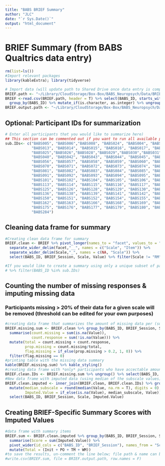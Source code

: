 ```yaml
---
title: "BABS BRIEF Summary"
author: "JLC"
date: "`r Sys.Date()`"
output: "html_document"
---
```


# BRIEF Summary (from BABS Qualtrics data entry)

```r
rm(list=ls())
#Import relevant packages
library(kableExtra); library(tidyverse)

# Import data (will update path to Shared Drive once data entry is complete)
BRIEF.path <- "~/Library/CloudStorage/Box-Box/BABS_Neuropsych/Data/BRIEF.csv"
BRIEF <-read.csv(BRIEF.path, header = T) %>% select(BABS_ID, starts_with("BRIEF")) %>%
  group_by(BABS_ID) %>% mutate_if(is.character, as.integer) %>% ungroup()
BRIEF.output.path <- "~/Library/CloudStorage/Box-Box/BABS_Neuropsych/Data/BRIEF_imputed_sum.csv"
```

## Optional: Participant IDs for summarization

```r
# Enter all participants that you would like to summarize here)
## This section can be commented out if you want to run all available participants
sub.IDs<- c("BABS005", "BABS006","BABS008", "BABS024", "BABS004", "BABS007", "BABS009", "BABS010", "BABS011", "BABS012",
            "BABS013", "BABS014", "BABS015", "BABS016", "BABS017", "BABS019", "BABS020", "BABS021", "BABS022", "BABS023",
            "BABS025","BABS026","BABS028","BABS029","BABS030","BABS031","BABS033","BABS035","BABS036","BABS037","BABS038",
            "BABS040", "BABS042", "BABS043", "BABS044", "BABS045", "BABS046", "BABS049", "BABS051", "BABS053", "BABS055",
            "BABS056", "BABS057", "BABS058", "BABS059", "BABS060", "BABS061", "BABS062", "BABS066", "BABS067", "BABS069",
            "BABS070", "BABS071", "BABS072", "BABS073", "BABS074", "BABS075", "BABS076", "BABS077", "BABS079", "BABS080",
            "BABS081", "BABS082", "BABS083", "BABS084", "BABS085", "BABS086", "BABS087", "BABS088", "BABS089", "BABS090",
            "BABS091", "BABS092", "BABS093", "BABS094", "BABS095", "BABS096", "BABS097", "BABS098", "BABS099", "BABS100",
            "BABS101", "BABS102", "BABS104", "BABS105", "BABS106", "BABS107", "BABS108", "BABS110", "BABS111", "BABS112",
            "BABS113", "BABS114", "BABS115", "BABS116", "BABS117", "BABS118", "BABS119", "BABS121", "BABS122", "BABS124",
            "BABS125", "BABS126", "BABS128", "BABS129", "BABS130", "BABS131", "BABS132", "BABS133", "BABS134", "BABS135",
            "BABS136", "BABS138", "BABS139", "BABS141", "BABS142", "BABS143", "BABS145", "BABS146", "BABS147", "BABS148",
            "BABS150", "BABS151", "BABS152", "BABS154", "BABS155", "BABS157","BABS158", "BABS159", "BABS160", "BABS161",
            "BABS162", "BABS163", "BABS166", "BABS168", "BABS169", "BABS170", "BABS171", "BABS172", "BABS173", "BABS174",
            "BABS175", "BABS176", "BABS177", "BABS179", "BABS180", "BABS181", "BABS196", "BABS266", "BABS272", "BABS279",
            "BABS284")
```

## Cleaning data frame for summary

```r
#Creating clean data frame for summary
BRIEF.clean <- BRIEF %>% pivot_longer(names_to = "facet", values_to = "Value", -c(BABS_ID, BRIEF_Session)) %>%
  separate_wider_delim(facet,"__", names = c("Scale", "Item")) %>%
  separate_wider_delim(Scale,"_", names = c(NA, "Scale")) %>%
  select(BABS_ID, BRIEF_Session, Scale, Value) %>% filter(Scale != "RM")

#If you would like to create a summary using only a unique subset of participant IDs that you have supplied (in previous code chunk), you can simply add the following line of code to filter the raw data to the code above
# %>% filter(BABS_ID %in% sub.IDs)
```

## Counting the number of missing responses & imputing missing data
### Participants missing > 20% of their data for a given scale will be removed (threshold can be edited for your own purposes)

```r
#creating data frame that summarizes the amount of missing data per (sub)scale for each participant
BRIEF.missing.sum <- BRIEF.clean %>% group_by(BABS_ID, BRIEF_Session, Scale) %>%
  summarise(count.missing = sum(is.na(Value)),
            count.response = sum(!is.na(Value))) %>%
  mutate(total = count.missing + count.response,
         prop.missing = count.missing/total,
         flag.missing = if_else(prop.missing > 0.2, 1, 0)) %>%
  filter(flag.missing == 0)
#printing table with the missing data summary
kable(BRIEF.missing.sum) %>% kable_styling()
#creating data frame with *only* participants who have accectable amounts of missing data (i.e., < 20% missing)
BRIEF.clean.IDs <- BRIEF.missing.sum %>% ungroup() %>% select(BABS_ID, BRIEF_Session) %>% group_by(BABS_ID, BRIEF_Session) %>% distinct()
#New data frame with imputed data (using median of the subscale values)
BRIEF.clean.imputed <- inner_join(BRIEF.clean, BRIEF.clean.IDs) %>% group_by(BABS_ID, BRIEF_Session, Scale) %>%
  mutate(median_subscale = round(median(Value, na.rm = T), digits = 0),
         Imputed.Value = if_else(is.na(Value), median_subscale, Value)) %>% ungroup() %>%
  select(BABS_ID, BRIEF_Session, Scale, Imputed.Value)
```

## Creating BRIEF-Specific Summary Scores with Imputed Values

```r
#data frame with summary items
BRIEF.sum <- BRIEF.clean.imputed %>% group_by(BABS_ID, BRIEF_Session, Scale) %>%
  summarise(Score = sum(Imputed.Value)) %>%
  pivot_wider(id_cols = c("BABS_ID", "BRIEF_Session"), names_from = "Scale", values_from = "Score") %>%
  mutate(Total = (Init + PO + TM + WM))
#to save the results, un-comment the line below; file path & name can be adjusted in the first code chunk
#write.csv(BRIEF.sum, file = BRIEF.output.path, row.names = F)
```
